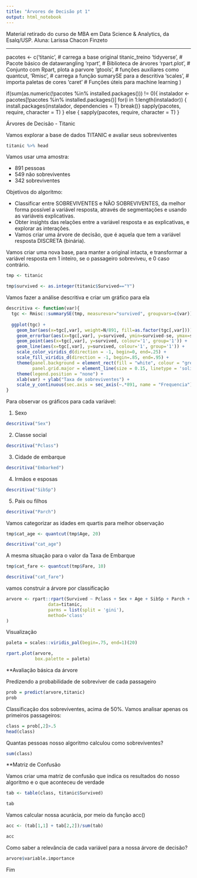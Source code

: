 ---
title: "Árvores de Decisão pt 1"
output: html_notebook
---

Material retirado do curso de MBA em Data Science & Analytics, da Esalq/USP.
Aluna: Larissa Chacon Finzeto

---

pacotes <- c('titanic',    # carrega a base original titanic_treino 
             'tidyverse',  # Pacote básico de datawrangling
             'rpart',      # Biblioteca de árvores
             'rpart.plot', # Conjunto com Rpart, plota a parvore
             'gtools',     # funções auxiliares como quantcut,
             'Rmisc',      # carrega a função sumarySE para a descritiva
             'scales',     # importa paletas de cores
             'caret'       # Funções úteis para machine learning
             )

if(sum(as.numeric(!pacotes %in% installed.packages())) != 0){
  instalador <- pacotes[!pacotes %in% installed.packages()]
  for(i in 1:length(instalador)) {
    install.packages(instalador, dependencies = T)
    break()}
  sapply(pacotes, require, character = T) 
} else {
  sapply(pacotes, require, character = T) 
}

Árvores de Decisão - Titanic

Vamos explorar a base de dados TITANIC e avaliar seus sobreviventes

```{r}
titanic %>% head
```

Vamos usar uma amostra:

- 891 pessoas
- 549 não sobreviventes
- 342 sobreviventes

Objetivos do algoritmo:

- Classificar entre SOBREVIVENTES e NÃO SOBREVIVENTES, da melhor forma possível a variável resposta, através de segmentações e usando as variáveis explicativas.
- Obter insights das relações entre a variável resposta e as explicativas, e explorar as interações.
- Vamos criar uma árvore de decisão, que é aquela que tem a variável resposta DISCRETA (binária).

Vamos criar uma nova base, para manter a original intacta, e transformar a variável resposta em 1 inteiro, se o passageiro sobreviveu, e 0 caso contrário.

```{r}
tmp <- titanic

tmp$survived <- as.integer(titanic$Survived=="Y")

```

Vamos fazer a análise descritiva e criar um gráfico para ela

```{r}
descritiva <- function(var){
  tgc <- Rmisc::summarySE(tmp, measurevar="survived", groupvars=c(var))
  
  ggplot(tgc) + 
    geom_bar(aes(x=tgc[,var], weight=N/891, fill=as.factor(tgc[,var]))) + 
    geom_errorbar(aes(x=tgc[,var], y=survived, ymin=survived-se, ymax=survived+se, colour='1'), width=.1) +
    geom_point(aes(x=tgc[,var], y=survived, colour='1', group='1')) +
    geom_line(aes(x=tgc[,var], y=survived, colour='1', group='1')) +
    scale_color_viridis_d(direction = -1, begin=0, end=.25) +
    scale_fill_viridis_d(direction = -1, begin=.85, end=.95) +
    theme(panel.background = element_rect(fill = "white", colour = "grey", linetype = "solid"),
          panel.grid.major = element_line(size = 0.15, linetype = 'solid', colour = "grey")) + 
    theme(legend.position = "none") +
    xlab(var) + ylab("Taxa de sobreviventes") + 
    scale_y_continuous(sec.axis = sec_axis(~.*891, name = "Frequencia"), labels = scales::percent)
}
```

Para observar os gráficos para cada variável:

1. Sexo

```{r}
descritiva("Sex")
```

2. Classe social

```{r}
descritiva("Pclass")
```

3. Cidade de embarque 

```{r}
descritiva("Embarked")
```

4. Irmãos e esposas

```{r}
descritiva("SibSp")
```

5. Pais ou filhos

```{r}
descritiva("Parch")
```

Vamos categorizar as idades em quartis para melhor observação

```{r}

tmp$cat_age <- quantcut(tmp$Age, 20)

descritiva("cat_age")

```

A mesma situação para o valor da Taxa de Embarque

```{r}

tmp$cat_fare <- quantcut(tmp$Fare, 10)

descritiva("cat_fare")
```

vamos construir a árvore por classificação

```{r}

arvore <- rpart::rpart(Survived ~ Pclass + Sex + Age + SibSp + Parch + Fare + Embarked,
                data=titanic,
                parms = list(split = 'gini'), 
                method='class'
)
```

Visualização

```{r}

paleta = scales::viridis_pal(begin=.75, end=1)(20)

rpart.plot(arvore,
           box.palette = paleta)
```

**Avaliação básica da árvore

Predizendo a probabilidade de sobreviver de cada passageiro

```{r}

prob = predict(arvore,titanic)
prob

``` 

Classificação dos sobreviventes, acima de 50%. Vamos analisar apenas os primeiros passageiros:

```{r}

class = prob[,2]>.5
head(class)

```

Quantas pessoas nosso algoritmo calculou como sobreviventes?

```{r}

sum(class)

```

**Matriz de Confusão

Vamos criar uma matriz de confusão que indica os resultados do nosso algoritmo e o que aconteceu de verdade

```{r}

tab <- table(class, titanic$Survived)

tab

```

Vamos calcular nossa acurácia, por meio da função acc()

```{r}

acc <- (tab[1,1] + tab[2,2])/sum(tab)

acc

```

Como saber a relevância de cada variável para a nossa árvore de decisão?

```{r}

arvore$variable.importance

```

Fim
